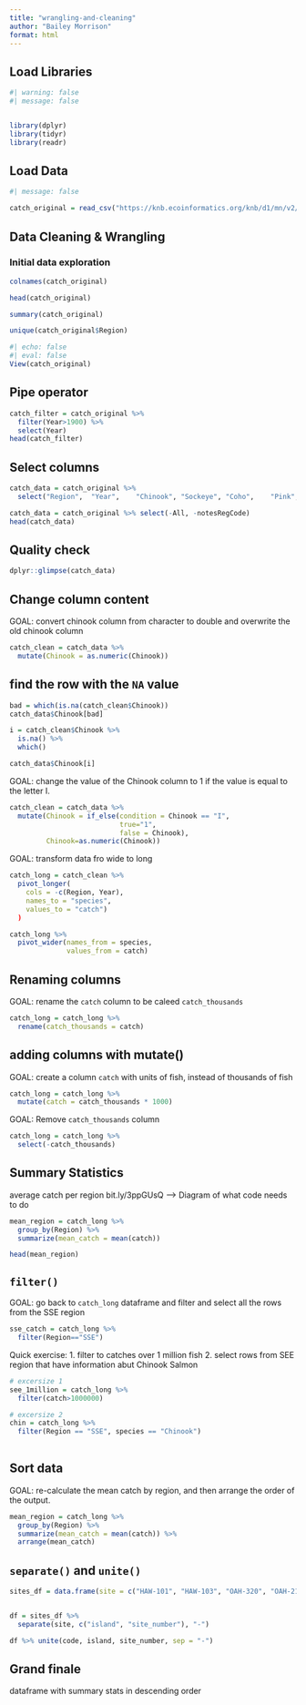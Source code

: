 ```yaml
---
title: "wrangling-and-cleaning"
author: "Bailey Morrison"
format: html
---
```


## Load Libraries
```r
#| warning: false
#| message: false


library(dplyr)
library(tidyr)
library(readr)
```


## Load Data
```r
#| message: false

catch_original = read_csv("https://knb.ecoinformatics.org/knb/d1/mn/v2/object/df35b.302.1")
```


## Data Cleaning & Wrangling
### Initial data exploration

```r
colnames(catch_original)
```

```r
head(catch_original)
```

```r
summary(catch_original)
```

```r
unique(catch_original$Region)
```

```r
#| echo: false
#| eval: false
View(catch_original)
```

## Pipe operator
```r
catch_filter = catch_original %>%
  filter(Year>1900) %>%
  select(Year)
head(catch_filter)
```

## Select columns
```r
catch_data = catch_original %>%
  select("Region",  "Year",    "Chinook", "Sockeye", "Coho",    "Pink",    "Chum" )
```

```r
catch_data = catch_original %>% select(-All, -notesRegCode)
head(catch_data)
```

## Quality check
```r
dplyr::glimpse(catch_data)
```

## Change column content
GOAL: convert chinook column from character to double and overwrite the old chinook column
```r
catch_clean = catch_data %>%
  mutate(Chinook = as.numeric(Chinook))
```

## find the row with the `NA` value
```r
bad = which(is.na(catch_clean$Chinook))
catch_data$Chinook[bad]
```

```r
i = catch_clean$Chinook %>%
  is.na() %>%
  which()

catch_data$Chinook[i]
```

GOAL: change the value of the Chinook column to 1 if the value is equal to the letter I.
```r
catch_clean = catch_data %>%
  mutate(Chinook = if_else(condition = Chinook == "I", 
                           true="1", 
                           false = Chinook),
         Chinook=as.numeric(Chinook))
```

GOAL: transform data fro wide to long
```r
catch_long = catch_clean %>%
  pivot_longer(
    cols = -c(Region, Year),
    names_to = "species",
    values_to = "catch")
  )
```

```r
catch_long %>%
  pivot_wider(names_from = species,
              values_from = catch)
```
## Renaming columns
GOAL: rename the `catch` column to be caleed `catch_thousands`
```r
catch_long = catch_long %>%
  rename(catch_thousands = catch)

```

## adding columns with mutate()
GOAL: create a column `catch` with units of fish, instead of thousands of fish
```r
catch_long = catch_long %>%
  mutate(catch = catch_thousands * 1000)

```

GOAL: Remove `catch_thousands` column
```r
catch_long = catch_long %>%
  select(-catch_thousands)
```

## Summary Statistics
average catch per region
bit.ly/3ppGUsQ --> Diagram of what code needs to do
```r
mean_region = catch_long %>%
  group_by(Region) %>%
  summarize(mean_catch = mean(catch))

head(mean_region)
```

## `filter()`
GOAL: go back to `catch_long` dataframe and filter and select all the rows from the SSE region
```r
sse_catch = catch_long %>%
  filter(Region=="SSE")
```


Quick exercise:
1. filter to catches over 1 million fish
2. select rows from SEE region that have information abut Chinook Salmon

```r
# excersize 1
see_1million = catch_long %>%
  filter(catch>1000000)

# excersize 2
chin = catch_long %>%
  filter(Region == "SSE", species == "Chinook")
  
```

## Sort data
GOAL: re-calculate the mean catch by region, and then arrange the order of the output.

```r
mean_region = catch_long %>%
  group_by(Region) %>%
  summarize(mean_catch = mean(catch)) %>%
  arrange(mean_catch)

```

## `separate()` and `unite()`

```r
sites_df = data.frame(site = c("HAW-101", "HAW-103", "OAH-320", "OAH-219", "MAI-039"))


df = sites_df %>%
  separate(site, c("island", "site_number"), "-")
```

```r
df %>% unite(code, island, site_number, sep = "-")
```


## Grand finale
dataframe with summary stats in descending order
```r

```































